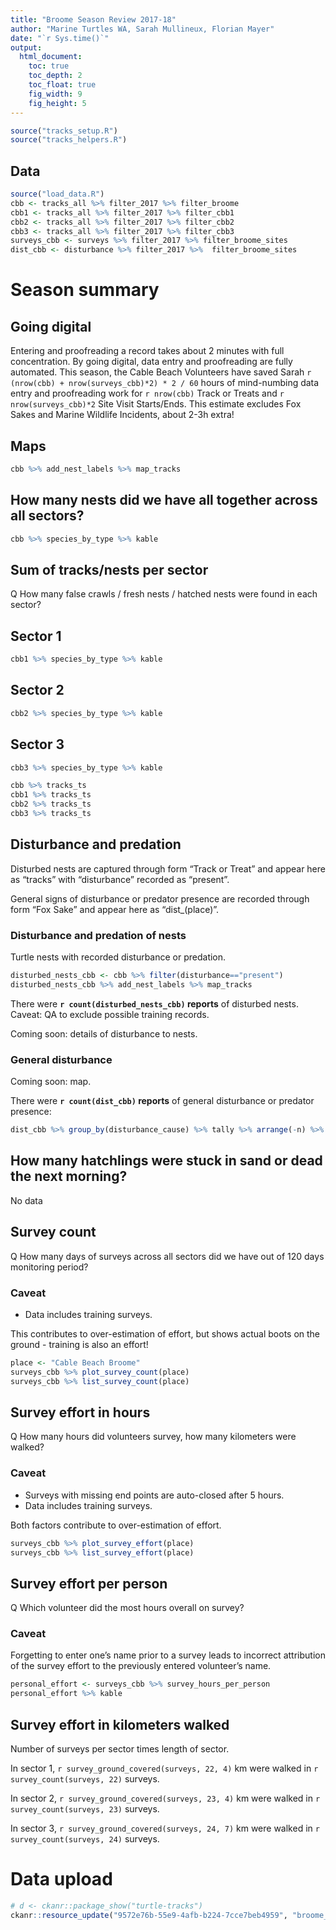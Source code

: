 ```yaml
---
title: "Broome Season Review 2017-18"
author: "Marine Turtles WA, Sarah Mullineux, Florian Mayer"
date: "`r Sys.time()`"
output:
  html_document:
    toc: true
    toc_depth: 2
    toc_float: true
    fig_width: 9
    fig_height: 5
---
```


```r
source("tracks_setup.R")
source("tracks_helpers.R")
```

## Data

```r
source("load_data.R")
cbb <- tracks_all %>% filter_2017 %>% filter_broome
cbb1 <- tracks_all %>% filter_2017 %>% filter_cbb1
cbb2 <- tracks_all %>% filter_2017 %>% filter_cbb2
cbb3 <- tracks_all %>% filter_2017 %>% filter_cbb3
surveys_cbb <- surveys %>% filter_2017 %>% filter_broome_sites
dist_cbb <- disturbance %>% filter_2017 %>%  filter_broome_sites
```

# Season summary

## Going digital
Entering and proofreading a record takes about 2 minutes with full concentration.
By going digital, data entry and proofreading are fully automated.
This season, the Cable Beach Volunteers have saved Sarah 
`r (nrow(cbb) + nrow(surveys_cbb)*2) * 2 / 60` hours of mind-numbing data entry
and proofreading work for `r nrow(cbb)` Track or Treats and 
`r nrow(surveys_cbb)*2` Site Visit Starts/Ends. 
This estimate excludes Fox Sakes and Marine Wildlife Incidents, about 2-3h extra!

## Maps
```r
cbb %>% add_nest_labels %>% map_tracks
```

## How many nests did we have all together across all sectors?
```r
cbb %>% species_by_type %>% kable
```

## Sum of tracks/nests per sector
Q How many false crawls / fresh nests / hatched nests were found in each sector?

## Sector 1
```r
cbb1 %>% species_by_type %>% kable
```

## Sector 2
```r
cbb2 %>% species_by_type %>% kable
```

## Sector 3
```r
cbb3 %>% species_by_type %>% kable
```

```r
cbb %>% tracks_ts
cbb1 %>% tracks_ts
cbb2 %>% tracks_ts
cbb3 %>% tracks_ts
```

## Disturbance and predation
Disturbed nests are captured through form "Track or Treat" and appear here
as "tracks" with "disturbance" recorded as "present".

General signs of disturbance or predator presence are recorded through form 
"Fox Sake" and appear here as "dist_(place)".

### Disturbance and predation of nests
Turtle nests with recorded disturbance or predation.

```r
disturbed_nests_cbb <- cbb %>% filter(disturbance=="present")
disturbed_nests_cbb %>% add_nest_labels %>% map_tracks
```

There were **`r count(disturbed_nests_cbb)` reports** of disturbed nests. Caveat: QA to exclude possible training records.

Coming soon: details of disturbance to nests.

### General disturbance
Coming soon: map.

There were **`r count(dist_cbb)` reports** of general disturbance or predator presence:

```r
dist_cbb %>% group_by(disturbance_cause) %>% tally %>% arrange(-n) %>% kable
```

## How many hatchlings were stuck in sand or dead the next morning?
No data

## Survey count
Q How many days of surveys across all sectors did we have out of 120 days monitoring period?

### Caveat
* Data includes training surveys.

This contributes to over-estimation of effort, but shows actual boots on the 
ground - training is also an effort!

```r
place <- "Cable Beach Broome"
surveys_cbb %>% plot_survey_count(place)
surveys_cbb %>% list_survey_count(place)
```

## Survey effort in hours
Q How many hours did volunteers survey, how many kilometers were walked?

### Caveat
* Surveys with missing end points are auto-closed after 5 hours. 
* Data includes training surveys.

Both factors contribute to over-estimation of effort.

```r
surveys_cbb %>% plot_survey_effort(place)
surveys_cbb %>% list_survey_effort(place)
```

## Survey effort per person
Q Which volunteer did the most hours overall on survey?

### Caveat
Forgetting to enter one's name prior to a survey leads to incorrect attribution
of the survey effort to the previously entered volunteer's name.

```r
personal_effort <- surveys_cbb %>% survey_hours_per_person
personal_effort %>% kable
```

## Survey effort in kilometers walked
Number of surveys per sector times length of sector.

In sector 1, `r survey_ground_covered(surveys, 22, 4)` km were walked 
in `r survey_count(surveys, 22)` surveys.

In sector 2, `r survey_ground_covered(surveys, 23, 4)` km were walked 
in `r survey_count(surveys, 23)` surveys.

In sector 3, `r survey_ground_covered(surveys, 24, 7)` km were walked 
in `r survey_count(surveys, 24)` surveys.

# Data upload

```r
# d <- ckanr::package_show("turtle-tracks")
ckanr::resource_update("9572e76b-55e9-4afb-b224-7cce7beb4959", "broome_2017-18.html")
```
